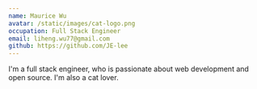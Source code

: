 ```yaml
---
name: Maurice Wu
avatar: /static/images/cat-logo.png
occupation: Full Stack Engineer
email: liheng.wu77@gmail.com
github: https://github.com/JE-lee
---
```


I'm a full stack engineer, who is passionate about web development and open source. I'm also a cat lover.
